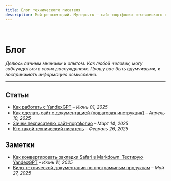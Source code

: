 ```yaml
---
title: Блог технического писателя
description: Мой репозиторий. Myrepo.ru – сайт-портфолио технического писателя
---
```


<br />

# Блог

*Делюсь личным мнением и опытом. Как любой человек, могу заблуждаться в своих рассуждениях. Прошу вас быть вдумчивыми, и воспринимать информацию осмысленно.*

---

## Статьи

- [Как работать с YandexGPT](../blog/kak-rabotat-s-yandex-gpt.mdx) – *Июнь 01, 2025*
- [Как сделать сайт с документацией (пошаговая инструкция)](../blog/kak-sdelat-sayt-s-tekhnicheskoy-dokumentatsiyey.mdx) – *Апрель 10, 2025*
- [Зачем техписателю сайт-портфолио](./blog/zachem-tekhpisatelyu-sayt-portfolio.mdx) – *Март 14, 2025*
- [Кто такой технический писатель](./blog/kto-takoy-tekhnicheskiy-pisatel.mdx) – *Февраль 26, 2025*

## Заметки

- [Как конвертировать закладки Safari в Markdown. Тестирую YandexGPT](../blog/how-convert-safari-bookmarks-to-markdown.mdx) – *Июнь 11, 2025*
- [Виды технической документации по программным продуктам](../blog/tekhnicheskaya-dokumentatsiya-kakoy-ona-byvayet.mdx) – *Май 27, 2025*
